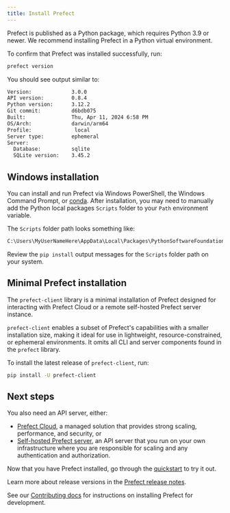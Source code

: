 ```yaml
---
title: Install Prefect 
---
```



Prefect is published as a Python package, which requires Python 3.9 or newer. We recommend installing Prefect in a Python virtual environment. 

<Installation />

To confirm that Prefect was installed successfully, run:

```bash
prefect version
```

You should see output similar to:

```bash
Version:             3.0.0
API version:         0.8.4
Python version:      3.12.2
Git commit:          d6bdb075
Built:               Thu, Apr 11, 2024 6:58 PM
OS/Arch:             darwin/arm64
Profile:              local
Server type:         ephemeral
Server:
  Database:          sqlite
  SQLite version:    3.45.2
```

## Windows installation

You can install and run Prefect via Windows PowerShell, the Windows Command Prompt, or [conda](https://docs.conda.io/projects/conda/en/latest/user-guide/install/windows.html). After installation, you may need to manually add the Python local packages `Scripts` folder to your `Path` environment variable.

The `Scripts` folder path looks something like:

```bash
C:\Users\MyUserNameHere\AppData\Local\Packages\PythonSoftwareFoundation.Python.3.11_qbz5n2kfra8p0\LocalCache\local-packages\Python311\Scripts
```

Review the `pip install` output messages for the `Scripts` folder path on your system.

## Minimal Prefect installation

The `prefect-client` library is a minimal installation of Prefect designed for interacting with Prefect Cloud or a remote self-hosted Prefect server instance.

`prefect-client` enables a subset of Prefect's capabilities with a smaller installation size, making it ideal for use in lightweight, resource-constrained, or ephemeral environments.
It omits all CLI and server components found in the `prefect` library.

To install the latest release of `prefect-client`, run:

```bash
pip install -U prefect-client
```

## Next steps

You also need an API server, either:

* [Prefect Cloud](/3.0rc/manage/cloud/), a managed solution that provides strong scaling, performance, and security, or
* [Self-hosted Prefect server](/3.0rc/manage/self-host/), an API server that you run on your own infrastructure where you are responsible for scaling and any authentication and authorization.

Now that you have Prefect installed, go through the [quickstart](/3.0rc/get-started/quickstart/) to try it out.

Learn more about release versions in the [Prefect release notes](https://github.com/PrefectHQ/prefect/blob/main/RELEASE-NOTES.md).

See our [Contributing docs](/contribute/dev-contribute/) for instructions on installing Prefect for development.
